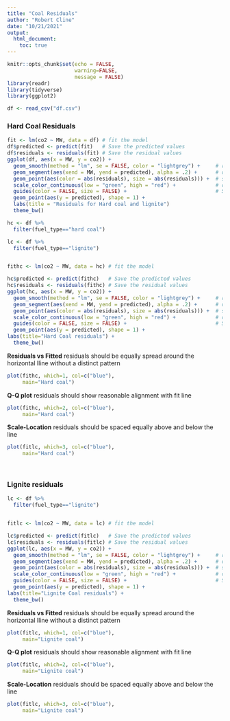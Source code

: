 ```yaml
---
title: "Coal Residuals"
author: "Robert Cline"
date: "10/21/2021"
output:
  html_document:
    toc: true
---
```


```r
knitr::opts_chunk$set(echo = FALSE,
                      warning=FALSE,
                      message = FALSE)
library(readr)
library(tidyverse)
library(ggplot2)
``` 

```r
df <- read_csv("df.csv")
```

### Hard Coal Residuals
```r

fit <- lm(co2 ~ MW, data = df) # fit the model
df$predicted <- predict(fit)   # Save the predicted values
df$residuals <- residuals(fit) # Save the residual values
ggplot(df, aes(x = MW, y = co2)) +
  geom_smooth(method = "lm", se = FALSE, color = "lightgrey") +     # regression line  
  geom_segment(aes(xend = MW, yend = predicted), alpha = .2) +      # draw line from point to line
  geom_point(aes(color = abs(residuals), size = abs(residuals))) +  # size of the points
  scale_color_continuous(low = "green", high = "red") +             # colour of the points mapped to residual size - green smaller, red larger
  guides(color = FALSE, size = FALSE) +                             # Size legend removed
  geom_point(aes(y = predicted), shape = 1) + 
  labs(title = "Residuals for Hard coal and lignite")
  theme_bw()
```


```r
hc <- df %>% 
  filter(fuel_type=="hard coal")

lc <- df %>% 
  filter(fuel_type=="lignite")


fithc <- lm(co2 ~ MW, data = hc) # fit the model

hc$predicted <- predict(fithc)   # Save the predicted values
hc$residuals <- residuals(fithc) # Save the residual values
ggplot(hc, aes(x = MW, y = co2)) +
  geom_smooth(method = "lm", se = FALSE, color = "lightgrey") +     # regression line  
  geom_segment(aes(xend = MW, yend = predicted), alpha = .2) +      # draw line from point to line
  geom_point(aes(color = abs(residuals), size = abs(residuals))) +  # size of the points
  scale_color_continuous(low = "green", high = "red") +             # colour of the points mapped to residual size - green smaller, red larger
  guides(color = FALSE, size = FALSE) +                             # Size legend removed
  geom_point(aes(y = predicted), shape = 1) +
labs(title="Hard Coal residuals") +
  theme_bw()
``` 

**Residuals vs Fitted** residuals should be equally spread around the horizontal lline without a distinct pattern
```r
plot(fithc, which=1, col=c("blue"),
     main="Hard coal")
``` 


**Q-Q plot** residuals should show reasonable alignment with fit line
```r
plot(fithc, which=2, col=c("blue"),
     main="Hard coal")
```


**Scale-Location** residuals should be spaced equally above and below the line
```r
plot(fitlc, which=3, col=c("blue"),
     main="Hard coal") 
```

<br>

### Lignite residuals
```r
lc <- df %>% 
  filter(fuel_type=="lignite")


fitlc <- lm(co2 ~ MW, data = lc) # fit the model

lc$predicted <- predict(fitlc)   # Save the predicted values
lc$residuals <- residuals(fitlc) # Save the residual values
ggplot(lc, aes(x = MW, y = co2)) +
  geom_smooth(method = "lm", se = FALSE, color = "lightgrey") +     # regression line  
  geom_segment(aes(xend = MW, yend = predicted), alpha = .2) +      # draw line from point to line
  geom_point(aes(color = abs(residuals), size = abs(residuals))) +  # size of the points
  scale_color_continuous(low = "green", high = "red") +             # colour of the points mapped to residual size - green smaller, red larger
  guides(color = FALSE, size = FALSE) +                             # Size legend removed
  geom_point(aes(y = predicted), shape = 1) +
labs(title="Lignite Coal residuals") +
  theme_bw()
```


**Residuals vs Fitted** residuals should be equally spread around the horizontal lline without a distinct pattern
```r
plot(fitlc, which=1, col=c("blue"),
     main="Lignite coal")
``` 

**Q-Q plot** residuals should show reasonable alignment with fit line
```r
plot(fitlc, which=2, col=c("blue"),
     main="Lignite coal")
``` 

**Scale-Location** residuals should be spaced equally above and below the line
```r
plot(fitlc, which=3, col=c("blue"),
     main="Lignite coal") 
```

